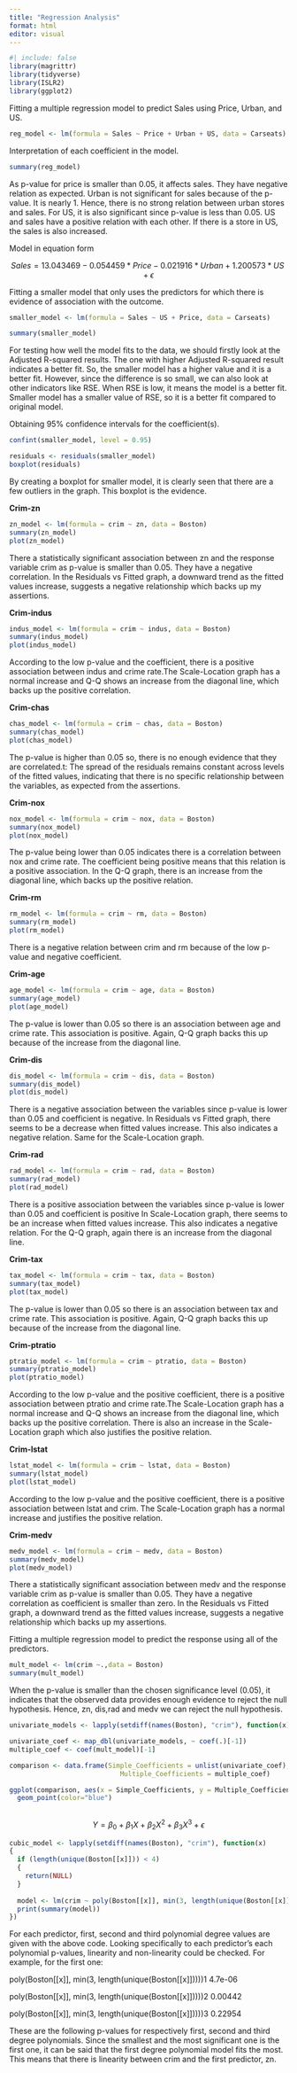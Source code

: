 ```yaml
---
title: "Regression Analysis"
format: html
editor: visual
---
```


```r
#| include: false
library(magrittr)
library(tidyverse)
library(ISLR2)
library(ggplot2)

```


Fitting a multiple regression model to predict Sales using Price, Urban, and US.

```r
reg_model <- lm(formula = Sales ~ Price + Urban + US, data = Carseats)
```

Interpretation of each coefficient in the model.

```r
summary(reg_model)
```

As p-value for price is smaller than 0.05, it affects sales. They have negative relation as expected.
Urban is not significant for sales because of the p-value. It is nearly 1. Hence, there is no strong relation between urban stores and sales.
For US, it is also significant since p-value is less than 0.05. US and sales have a positive relation with each other. If there is a store in US, the sales is also increased.

Model in equation form

$$ Sales = 13.043469 - 0.054459 * Price -0.021916 * Urban + 1.200573 * US + \epsilon $$



Fitting a smaller model that only uses the predictors for which there is evidence of association with the outcome.

```r
smaller_model <- lm(formula = Sales ~ US + Price, data = Carseats)
```

```r
summary(smaller_model)
```

For testing how well the model fits to the data, we should firstly look at the Adjusted R-squared results. The one with higher Adjusted R-squared result indicates a better fit. So, the smaller model has a higher value and it is a better fit. However, since the difference is so small, we can also look at other indicators like RSE. When RSE is low, it means the model is a better fit. Smaller model has a smaller value of RSE, so it is a better fit compared to original model.

Obtaining 95% confidence intervals for the coefficient(s).

```r
confint(smaller_model, level = 0.95)
```

```r
residuals <- residuals(smaller_model)
boxplot(residuals)
```
By creating a boxplot for smaller model, it is clearly seen that there are a few outliers in the graph. This boxplot is the evidence.

**Crim-zn**

```r
zn_model <- lm(formula = crim ~ zn, data = Boston)
summary(zn_model)
plot(zn_model)
```

There a statistically significant association between zn and the response variable crim as p-value is smaller than 0.05. They have a negative correlation. In the Residuals vs Fitted graph, a downward trend as the fitted values increase, suggests a negative relationship which backs up my assertions.

**Crim-indus**

```r
indus_model <- lm(formula = crim ~ indus, data = Boston)
summary(indus_model)
plot(indus_model)
```

According to the low p-value and the coefficient, there is a positive association between indus and crime rate.The Scale-Location graph has a normal increase and Q-Q shows an increase from the diagonal line, which backs up the positive correlation.

**Crim-chas**

```r
chas_model <- lm(formula = crim ~ chas, data = Boston)
summary(chas_model)
plot(chas_model)
```

The p-value is higher than 0.05 so, there is no enough evidence that they are correlated.t: The spread of the residuals remains constant across levels of the fitted values, indicating that there is no specific relationship between the variables, as expected from the assertions.

**Crim-nox**

```r
nox_model <- lm(formula = crim ~ nox, data = Boston)
summary(nox_model)
plot(nox_model)
```

The p-value being lower than 0.05 indicates there is a correlation between nox and crime rate. The coefficient being positive means that this relation is a positive association. In the Q-Q graph, there is an increase from the diagonal line, which backs up the positive relation.

**Crim-rm**

```r
rm_model <- lm(formula = crim ~ rm, data = Boston)
summary(rm_model)
plot(rm_model)
```
There is a negative relation between crim and rm because of the low p-value and negative coefficient.

**Crim-age**

```r
age_model <- lm(formula = crim ~ age, data = Boston)
summary(age_model)
plot(age_model)
```

The p-value is lower than 0.05 so there is an association between age and crime rate. This association is positive. Again, Q-Q graph backs this up because of the increase from the diagonal line.

**Crim-dis**

```r
dis_model <- lm(formula = crim ~ dis, data = Boston)
summary(dis_model)
plot(dis_model)
```

There is a negative association between the variables since p-value is lower than 0.05 and coefficient is negative. In Residuals vs Fitted graph, there seems to be a decrease when fitted values increase. This also indicates a negative relation. Same for the Scale-Location graph.

**Crim-rad**

```r
rad_model <- lm(formula = crim ~ rad, data = Boston)
summary(rad_model)
plot(rad_model)
```

There is a positive association between the variables since p-value is lower than 0.05 and coefficient is positive In Scale-Location graph, there seems to be an increase when fitted values increase. This also indicates a negative relation. For the Q-Q graph, again there is an increase from the diagonal line.

**Crim-tax**

```r
tax_model <- lm(formula = crim ~ tax, data = Boston)
summary(tax_model)
plot(tax_model)
```

The p-value is lower than 0.05 so there is an association between tax and crime rate. This association is positive. Again, Q-Q graph backs this up because of the increase from the diagonal line.

**Crim-ptratio**

```r
ptratio_model <- lm(formula = crim ~ ptratio, data = Boston)
summary(ptratio_model)
plot(ptratio_model)
```

According to the low p-value and the positive coefficient, there is a positive association between ptratio and crime rate.The Scale-Location graph has a normal increase and Q-Q shows an increase from the diagonal line, which backs up the positive correlation. There is also an increase in the Scale-Location graph which also justifies the positive relation.

**Crim-lstat**

```r
lstat_model <- lm(formula = crim ~ lstat, data = Boston)
summary(lstat_model)
plot(lstat_model)
```

According to the low p-value and the positive coefficient, there is a positive association between lstat and crim. The Scale-Location graph has a normal increase and justifies the positive relation.

**Crim-medv**

```r
medv_model <- lm(formula = crim ~ medv, data = Boston)
summary(medv_model)
plot(medv_model)
```
There a statistically significant association between medv and the response variable crim as p-value is smaller than 0.05. They have a negative correlation as coefficient is smaller than zero. In the Residuals vs Fitted graph, a downward trend as the fitted values increase, suggests a negative relationship which backs up my assertions.

Fitting a multiple regression model to predict the response using all of the predictors. 

```r
mult_model <- lm(crim ~.,data = Boston)
summary(mult_model)
```

When the p-value is smaller than the chosen significance level (0.05), it indicates that the observed data provides enough evidence to reject the null hypothesis. Hence, zn, dis,rad and medv we can reject the null hypothesis.

```r

univariate_models <- lapply(setdiff(names(Boston), "crim"), function(x) lm(reformulate(x, "crim"), data = Boston))

univariate_coef <- map_dbl(univariate_models, ~ coef(.)[-1])
multiple_coef <- coef(mult_model)[-1]

comparison <- data.frame(Simple_Coefficients = unlist(univariate_coef),
                            Multiple_Coefficients = multiple_coef)

ggplot(comparison, aes(x = Simple_Coefficients, y = Multiple_Coefficients)) +
  geom_point(color="blue") 
  
```
$$Y = \beta_0 + \beta_1 X + \beta_2 X^2 + \beta_3 X^3+\epsilon $$

```r
cubic_model <- lapply(setdiff(names(Boston), "crim"), function(x) 
{
  if (length(unique(Boston[[x]])) < 4) 
  {
    return(NULL)
  }
  
  model <- lm(crim ~ poly(Boston[[x]], min(3, length(unique(Boston[[x]])))), data = Boston)
  print(summary(model))
})
```

For each predictor, first, second and third polynomial degree values are given with the above code. Looking specifically to each predictor's each polynomial p-values, linearity and non-linearity could be checked. For example, for the first one:

poly(Boston\[\[x\]\], min(3, length(unique(Boston\[\[x\]\]))))1 4.7e-06

poly(Boston\[\[x\]\], min(3, length(unique(Boston\[\[x\]\]))))2 0.00442

poly(Boston\[\[x\]\], min(3, length(unique(Boston\[\[x\]\]))))3 0.22954

These are the following p-values for respectively first, second and third degree polynomials. Since the smallest and the most significant one is the first one, it can be said that the first degree polynomial model fits the most. This means that there is linearity between crim and the first predictor, zn.
